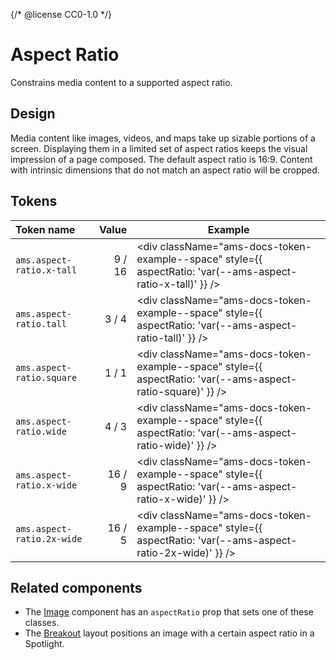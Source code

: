 {/* @license CC0-1.0 */}


<Meta title="Brand/Design Tokens/Aspect Ratio" />

# Aspect Ratio

Constrains media content to a supported aspect ratio.

## Design

Media content like images, videos, and maps take up sizable portions of a screen.
Displaying them in a limited set of aspect ratios keeps the visual impression of a page composed.
The default aspect ratio is 16:9.
Content with intrinsic dimensions that do not match an aspect ratio will be cropped.

## Tokens

| Token name                 |  Value | Example                                                                                                      |
| :------------------------- | -----: | ------------------------------------------------------------------------------------------------------------ |
| `ams.aspect-ratio.x-tall`  | 9 / 16 | <div className="ams-docs-token-example--space" style={{ aspectRatio: 'var(--ams-aspect-ratio-x-tall)' }} />  |
| `ams.aspect-ratio.tall`    |  3 / 4 | <div className="ams-docs-token-example--space" style={{ aspectRatio: 'var(--ams-aspect-ratio-tall)' }} />    |
| `ams.aspect-ratio.square`  |  1 / 1 | <div className="ams-docs-token-example--space" style={{ aspectRatio: 'var(--ams-aspect-ratio-square)' }} />  |
| `ams.aspect-ratio.wide`    |  4 / 3 | <div className="ams-docs-token-example--space" style={{ aspectRatio: 'var(--ams-aspect-ratio-wide)' }} />    |
| `ams.aspect-ratio.x-wide`  | 16 / 9 | <div className="ams-docs-token-example--space" style={{ aspectRatio: 'var(--ams-aspect-ratio-x-wide)' }} />  |
| `ams.aspect-ratio.2x-wide` | 16 / 5 | <div className="ams-docs-token-example--space" style={{ aspectRatio: 'var(--ams-aspect-ratio-2x-wide)' }} /> |

## Related components

- The [Image](https://designsystem.amsterdam/?path=/docs/components-media-image--docs) component has an `aspectRatio` prop that sets one of these classes.
- The [Breakout](https://designsystem.amsterdam/?path=/docs/components-layout-breakout--docs) layout positions an image with a certain aspect ratio in a Spotlight.
